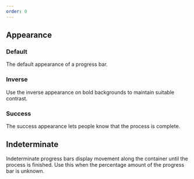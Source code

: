 ```yaml
---
order: 0
---
```



## Appearance

### Default

The default appearance of a progress bar.

<Example Component={ProgressBarDefaultExample} packageName="@atlaskit/progress-bar" />

### Inverse

Use the inverse appearance on bold backgrounds to maintain suitable contrast.

<Example
	Component={ProgressBarInverseExample}
	packageName="@atlaskit/progress-bar"
	backgroundColor="blue"
/>

### Success

The success appearance lets people know that the process is complete.

<Example Component={ProgressBarSuccessExample} packageName="@atlaskit/progress-bar" />

## Indeterminate

Indeterminate progress bars display movement along the container until the process is finished. Use
this when the percentage amount of the progress bar is unknown.

<Example Component={ProgressBarIndeterminateExample} packageName="@atlaskit/progress-bar" />
